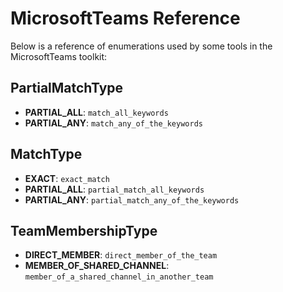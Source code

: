 # MicrosoftTeams Reference

Below is a reference of enumerations used by some tools in the MicrosoftTeams toolkit:

## PartialMatchType

- **PARTIAL_ALL**: `match_all_keywords`
- **PARTIAL_ANY**: `match_any_of_the_keywords`

## MatchType

- **EXACT**: `exact_match`
- **PARTIAL_ALL**: `partial_match_all_keywords`
- **PARTIAL_ANY**: `partial_match_any_of_the_keywords`

## TeamMembershipType

- **DIRECT_MEMBER**: `direct_member_of_the_team`
- **MEMBER_OF_SHARED_CHANNEL**: `member_of_a_shared_channel_in_another_team`


